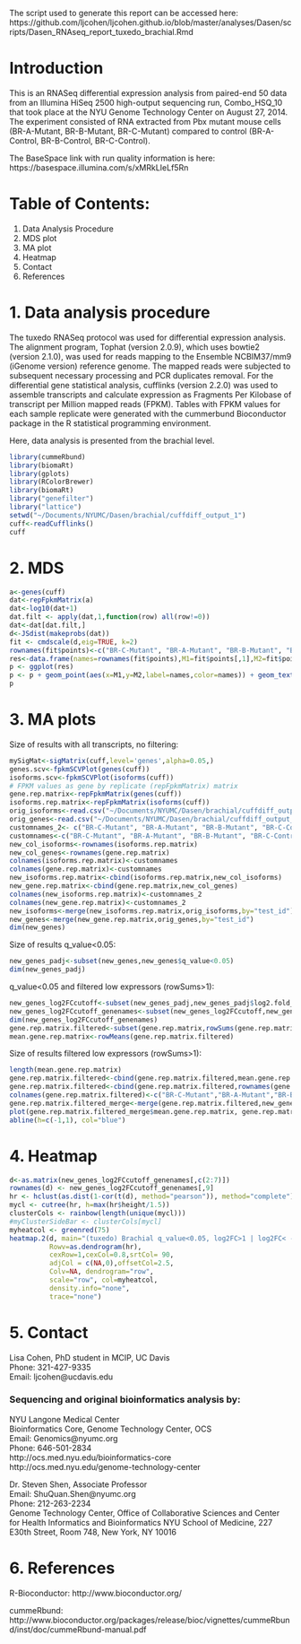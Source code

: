 The script used to generate this report can be accessed here:
https://github.com/ljcohen/ljcohen.github.io/blob/master/analyses/Dasen/scripts/Dasen_RNAseq_report_tuxedo_brachial.Rmd


# Introduction

This is an RNASeq differential expression analysis from paired-end 50 data from an Illumina HiSeq 2500 high-output sequencing run, Combo_HSQ_10 that took place at the NYU Genome Technology Center on August 27, 2014. The experiment consisted of RNA extracted from Pbx mutant mouse cells (BR-A-Mutant, BR-B-Mutant, BR-C-Mutant) compared to control (BR-A-Control, BR-B-Control, BR-C-Control).

The BaseSpace link with run quality information is here:
https://basespace.illumina.com/s/xMRkLIeLf5Rn


# Table of Contents:
1. Data Analysis Procedure
2. MDS plot
3. MA plot
4. Heatmap
5. Contact
6. References

# 1. Data analysis procedure

The tuxedo RNASeq protocol was used for differential expression analysis.  The alignment program, Tophat (version 2.0.9), which uses bowtie2 (version 2.1.0), was used for reads mapping to the Ensemble NCBIM37/mm9 (iGenome version) reference genome. The mapped reads were subjected to subsequent necessary processing and PCR duplicates removal. For the differential gene statistical analysis, cufflinks (version 2.2.0) was used to assemble transcripts and calculate expression as Fragments Per Kilobase of transcript per Million mapped reads (FPKM). Tables with FPKM values for each sample replicate were generated with the cummerbund Bioconductor package in the R statistical programming environment.

Here, data analysis is presented from the brachial level.

```r
library(cummeRbund)
library(biomaRt)
library(gplots)
library(RColorBrewer)
library(biomaRt)
library("genefilter")
library("lattice")
setwd("~/Documents/NYUMC/Dasen/brachial/cuffdiff_output_1")
cuff<-readCufflinks()
cuff
```


# 2. MDS

```r
a<-genes(cuff)
dat<-repFpkmMatrix(a)
dat<-log10(dat+1)
dat.filt <- apply(dat,1,function(row) all(row!=0))
dat<-dat[dat.filt,]
d<-JSdist(makeprobs(dat))
fit <- cmdscale(d,eig=TRUE, k=2)
rownames(fit$points)<-c("BR-C-Mutant", "BR-A-Mutant", "BR-B-Mutant", "BR-C-Control", "BR-B-Control", "BR-A-Control")
res<-data.frame(names=rownames(fit$points),M1=fit$points[,1],M2=fit$points[,2])
p <- ggplot(res)
p <- p + geom_point(aes(x=M1,y=M2,label=names,color=names)) + geom_text(aes(x=M1,y=M2,label=names,color=names)) + theme_bw()
p

```


# 3. MA plots

Size of results with all transcripts, no filtering:
```r
mySigMat<-sigMatrix(cuff,level='genes',alpha=0.05,)
genes.scv<-fpkmSCVPlot(genes(cuff))
isoforms.scv<-fpkmSCVPlot(isoforms(cuff))
# FPKM values as gene by replicate (repFpkmMatrix) matrix
gene.rep.matrix<-repFpkmMatrix(genes(cuff))
isoforms.rep.matrix<-repFpkmMatrix(isoforms(cuff))
orig_isoforms<-read.csv("~/Documents/NYUMC/Dasen/brachial/cuffdiff_output_1/isoform_exp.diff", sep="\t")
orig_genes<-read.csv("~/Documents/NYUMC/Dasen/brachial/cuffdiff_output_1/gene_exp.diff",sep="\t")
customnames_2<- c("BR-C-Mutant", "BR-A-Mutant", "BR-B-Mutant", "BR-C-Control", "BR-B-Control", "BR-A-Control","test_id")
customnames<-c("BR-C-Mutant", "BR-A-Mutant", "BR-B-Mutant", "BR-C-Control", "BR-B-Control", "BR-A-Control")
new_col_isoforms<-rownames(isoforms.rep.matrix)
new_col_genes<-rownames(gene.rep.matrix)
colnames(isoforms.rep.matrix)<-customnames
colnames(gene.rep.matrix)<-customnames
new_isoforms.rep.matrix<-cbind(isoforms.rep.matrix,new_col_isoforms)
new_gene.rep.matrix<-cbind(gene.rep.matrix,new_col_genes)
colnames(new_isoforms.rep.matrix)<-customnames_2
colnames(new_gene.rep.matrix)<-customnames_2
new_isoforms<-merge(new_isoforms.rep.matrix,orig_isoforms,by="test_id")
new_genes<-merge(new_gene.rep.matrix,orig_genes,by="test_id")
dim(new_genes)
```

Size of results q_value<0.05:
```r
new_genes_padj<-subset(new_genes,new_genes$q_value<0.05)
dim(new_genes_padj)
```

q_value<0.05 and filtered low expressors (rowSums>1): 
```r
new_genes_log2FCcutoff<-subset(new_genes_padj,new_genes_padj$log2.fold_change>1 | new_genes_padj$log2.fold_change< -1)
new_genes_log2FCcutoff_genenames<-subset(new_genes_log2FCcutoff,new_genes_log2FCcutoff$gene!="-")
dim(new_genes_log2FCcutoff_genenames)
gene.rep.matrix.filtered<-subset(gene.rep.matrix,rowSums(gene.rep.matrix[,])>1)
mean.gene.rep.matrix<-rowMeans(gene.rep.matrix.filtered)
```

Size of results filtered low expressors (rowSums>1):
```r
length(mean.gene.rep.matrix)
gene.rep.matrix.filtered<-cbind(gene.rep.matrix.filtered,mean.gene.rep.matrix)
gene.rep.matrix.filtered<-cbind(gene.rep.matrix.filtered,rownames(gene.rep.matrix.filtered))
colnames(gene.rep.matrix.filtered)<-c("BR-C-Mutant","BR-A-Mutant","BR-B-Mutant","BR-C-Control","BR-B-Control","BR-A-Control","mean.gene.rep.matrix","gene_id")
gene.rep.matrix.filtered_merge<-merge(gene.rep.matrix.filtered,new_genes[,c(8,16,19)],by="gene_id")
plot(gene.rep.matrix.filtered_merge$mean.gene.rep.matrix, gene.rep.matrix.filtered_merge$log2.fold_change.,col=ifelse(gene.rep.matrix.filtered_merge$q_value < 0.05, "red","gray67"),main="(tuxedo) Brachial Control vs. Thoracic Control",xlim=c(1,50),ylim=c(-50,50),pch=20,cex=1)
abline(h=c(-1,1), col="blue")
```

# 4. Heatmap

```r
d<-as.matrix(new_genes_log2FCcutoff_genenames[,c(2:7)])
rownames(d) <- new_genes_log2FCcutoff_genenames[,9]
hr <- hclust(as.dist(1-cor(t(d), method="pearson")), method="complete")
mycl <- cutree(hr, h=max(hr$height/1.5))
clusterCols <- rainbow(length(unique(mycl)))
#myClusterSideBar <- clusterCols[mycl]
myheatcol <- greenred(75)
heatmap.2(d, main="(tuxedo) Brachial q_value<0.05, log2FC>1 | log2FC< -1", 
          Rowv=as.dendrogram(hr),
          cexRow=1,cexCol=0.8,srtCol= 90,
          adjCol = c(NA,0),offsetCol=2.5, 
          Colv=NA, dendrogram="row", 
          scale="row", col=myheatcol, 
          density.info="none", 
          trace="none")

```


# 5. Contact

Lisa Cohen, PhD student in MCIP, UC Davis     
Phone: 321-427-9335       
Email: ljcohen@ucdavis.edu

### Sequencing and original bioinformatics analysis by:

NYU Langone Medical Center   
Bioinformatics Core, Genome Technology Center, OCS   
Email: Genomics@nyumc.org         
Phone: 646-501-2834   
http://ocs.med.nyu.edu/bioinformatics-core  
http://ocs.med.nyu.edu/genome-technology-center   

Dr. Steven Shen, Associate Professor      
Email: ShuQuan.Shen@nyumc.org  
Phone: 212-263-2234           
Genome Technology Center, Office of Collaborative Sciences
and Center for Health Informatics and Bioinformatics
NYU School of Medicine,
227 E30th Street, Room 748, 
New York, NY 10016

# 6. References

R-Bioconductor: http://www.bioconductor.org/

cummeRbund: http://www.bioconductor.org/packages/release/bioc/vignettes/cummeRbund/inst/doc/cummeRbund-manual.pdf